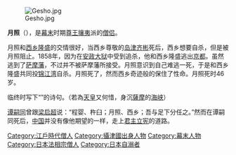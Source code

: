 {{Unreferenced|time=2017-09-14T10:47:41+00:00}}
[[File:Gesho.jpg|thumb]]

'''月照'''（{{bd|1813年||1858年|12月20日|catIdx=G}}），是[[幕末|幕末]]时期[[尊王攘夷|尊王攘夷]]派的[[僧侣|僧侣]]。

月照和[[西乡隆盛|西乡隆盛]]的交情很好，当西乡尊敬的[[岛津齐彬|岛津齐彬]]死后，西乡想要自杀，但是被月照阻止。1858年，因为在[[安政大狱|安政大狱]]中受到追杀，他和西乡隆盛逃出[[京都|京都]]。虽然逃到了[[萨摩藩|萨摩藩]]，不过并不被萨摩藩所接受。月照意识到自己难逃一死，于是和西乡隆盛共同投[[锦江湾|锦江湾]]自杀。月照死了，然而西乡奇迹般的保住了性命。月照死时46岁。

临终时写下“{{lang|ja|大君の　ためにはなにか　惜しからむ　薩摩の瀬戸に　身は沈むとも}}”的诗句。（若為[[天皇|天皇]]又何惜，身沉[[薩摩|薩摩]]的[[海峡|海峡]]）

[[谭嗣同|谭嗣同]]曾跟[[梁启超|梁启超]]说：“程婴、杵臼；月照、西乡；吾与足下分任之。”然而在谭嗣同死后，[[清朝|中国]]并没有像他期望的一样，走上[[君主立宪|君主立宪]]的道路。
{{Japan-poli-bio-stub}}

{{DEFAULTSORT:Gessyou}}
[[Category:江戶時代僧人|Category:江戶時代僧人]]
[[Category:攝津國出身人物|Category:攝津國出身人物]]
[[Category:幕末人物|Category:幕末人物]]
[[Category:日本法相宗僧人|Category:日本法相宗僧人]]
[[Category:日本自溺者|Category:日本自溺者]]